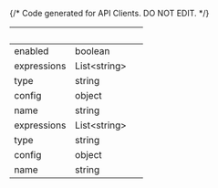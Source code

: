 {/* Code generated for API Clients. DO NOT EDIT. */}

| &nbsp;      | &nbsp;             | &nbsp; |
| ----------- | ------------------ | ------ |
| enabled     | boolean            |        |
| expressions | List&lt;string&gt; |        |
| type        | string             |        |
| config      | object             |        |
| name        | string             |        |
| expressions | List&lt;string&gt; |        |
| type        | string             |        |
| config      | object             |        |
| name        | string             |        |
